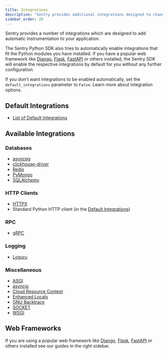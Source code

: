 ```yaml
---
title: Integrations
description: "Sentry provides additional integrations designed to change configuration or add instrumentation to your application."
sidebar_order: 20
---
```


Sentry provides a number of integrations which are designed to add automatic instrumentation to your application.

The Sentry Python SDK also tries to automatically enable integrations that fit the Python modules you have installed. If you have a popular web framework like [Django](/platforms/python/guides/django/), [Flask](/platforms/python/guides/flask/), [FastAPI](/platforms/python/guides/fastapi/) or others installed, the Sentry SDK will enable the respective integrations by default for you without any further configuration.

If you don't want integrations to be enabled automatically, set the `default_integrations` parameter to `False`. Learn more about <PlatformLink to="/configuration/options/#integration-configuration">integration options</PlatformLink>.

## Default Integrations

- [List of Default Integrations](default-integrations/)

## Available Integrations

### Databases
- [asyncpg](asyncpg/)
- [clickhouse-driver](clickhouse-driver/)
- [Redis](redis/)
- [PyMongo](pymongo/)
- [SQLAlchemy](sqlalchemy/)

### HTTP Clients
- [HTTPX](httpx/)
- Standard Python HTTP client (in the [Default Integrations](default-integrations/))
### RPC
- [gRPC](grpc/)

### Logging
- [Loguru](loguru/)

### Miscellaneous
- [ASGI](asgi/)
- [asyncio](asyncio/)
- [Cloud Resource Context](cloudresourcecontext/)
- [Enhanced Locals](pure_eval/)
- [GNU Backtrace](gnu_backtrace/)
- [SOCKET](socket/)
- [WSGI](wsgi/)


## Web Frameworks

If you are using a popular web framework like [Django](/platforms/python/guides/django/), [Flask](/platforms/python/guides/flask/), [FastAPI](/platforms/python/guides/fastapi/) or others installed see our guides in the right sidebar.
